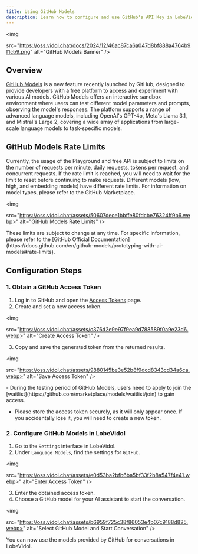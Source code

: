 ```yaml
---
title: Using GitHub Models
description: Learn how to configure and use GitHub's API Key in LobeVidol to start conversations and interactions.
---
```


<img

src="https://oss.vidol.chat/docs/2024/12/46ac87ca6a047d8bf888a4764b9f1cb9.png"
alt="GitHub Models Banner"
/>

## Overview

[GitHub Models](https://github.com/marketplace/models) is a new feature recently launched by GitHub, designed to provide developers with a free platform to access and experiment with various AI models. GitHub Models offers an interactive sandbox environment where users can test different model parameters and prompts, observing the model's responses. The platform supports a range of advanced language models, including OpenAI's GPT-4o, Meta's Llama 3.1, and Mistral's Large 2, covering a wide array of applications from large-scale language models to task-specific models.

## GitHub Models Rate Limits

Currently, the usage of the Playground and free API is subject to limits on the number of requests per minute, daily requests, tokens per request, and concurrent requests. If the rate limit is reached, you will need to wait for the limit to reset before continuing to make requests. Different models (low, high, and embedding models) have different rate limits. For information on model types, please refer to the GitHub Marketplace.

<img

src="https://oss.vidol.chat/assets/50607dece1bbffe80fdcbe76324ff9b6.webp>"
alt="GitHub Models Rate Limits"
/>

<Note>
  These limits are subject to change at any time. For specific information, please refer to the [GitHub Official Documentation](https://docs.github.com/en/github-models/prototyping-with-ai-models#rate-limits).
</Note>

## Configuration Steps

### 1. Obtain a GitHub Access Token

1. Log in to GitHub and open the [Access Tokens](https://github.com/settings/tokens) page.
2. Create and set a new access token.

<img

src="https://oss.vidol.chat/assets/c376d2e9e97f9ea9d788589f0a9e23d6.webp>"
alt="Create Access Token"
/>

3. Copy and save the generated token from the returned results.

<img

src="https://oss.vidol.chat/assets/9880145be3e52b8f9dcd8343cd34a6ca.webp>"
alt="Save Access Token"
/>

<Warning>
  - During the testing period of GitHub Models, users need to apply to join the [waitlist](https://github.com/marketplace/models/waitlist/join) to gain access.

- Please store the access token securely, as it will only appear once. If you accidentally lose it, you will need to create a new token.
</Warning>

### 2. Configure GitHub Models in LobeVidol

1. Go to the `Settings` interface in LobeVidol.
2. Under `Language Models`, find the settings for `GitHub`.

<img

src="https://oss.vidol.chat/assets/e0d53ba2bfb6ba5bf33f2b8a547f4e41.webp>"
alt="Enter Access Token"
/>

3. Enter the obtained access token.
4. Choose a GitHub model for your AI assistant to start the conversation.

<img

src="https://oss.vidol.chat/assets/b6959f725c38f86053e4b07c9188d825.webp>"
alt="Select GitHub Model and Start Conversation"
/>

You can now use the models provided by GitHub for conversations in LobeVidol.

